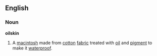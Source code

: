 ==English==

===Noun===

'''oilskin'''

#A [[macintosh]] made from [[cotton]] [[fabric]] treated with [[oil]] and [[pigment]] to make it [[waterproof]].